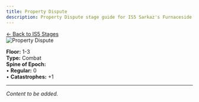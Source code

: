 ```yaml
---
title: Property Dispute
description: Property Dispute stage guide for IS5 Sarkaz's Furnaceside Fables
---
```


<div class="back-button-container">
  <a href="/is5-sarkaz/stages/" class="back-button">
    <span class="back-arrow">←</span>
    <span class="back-text">Back to IS5 Stages</span>
  </a>
</div>


<img src="/stages/is5/property-dispute.png" alt="Property Dispute" />

**Floor:** 1-3  
**Type:** Combat  
**Spine of Epoch:**<br />
• **Regular:** 0<br />
• **Catastrophes:** +1

---


*Content to be added.*
